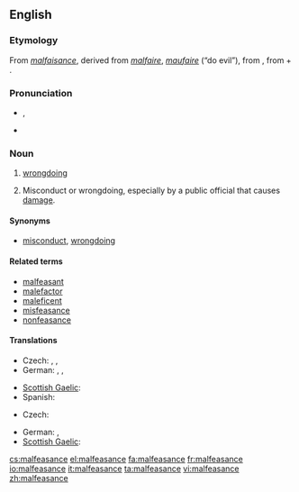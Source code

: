 ==English==
{{wikipedia}}

===Etymology===
From {{etyl|fro}} ''[[malfaisance]]'', derived from ''[[malfaire]]'', ''[[maufaire]]'' (“do evil”), from {{etyl|la}} {{term|malefacio|malefaciō|I do evil|lang=la}}, from {{term|male||evilly|lang=la}} + {{term|facio|faciō|do, make|lang=la}}.

===Pronunciation===
* {{IPA|/ˌmælˈfiz.əns/}}, {{SAMPA|/%m{l"fiz.@ns/}}
* {{hyphenation|mal|fea|sance}}

===Noun===
{{en-noun}}

# [[wrongdoing]]
# {{legal}} Misconduct or wrongdoing, especially by a public official that causes [[damage]].

====Synonyms====
* {{sense|wrongdoing}} [[misconduct]], [[wrongdoing]]

====Related terms====
* [[malfeasant]]
* [[malefactor]]
* [[maleficent]]
* [[misfeasance]]
* [[nonfeasance]]

====Translations====
{{trans-top|wrongdoing}}
* Czech: {{t+|cs|zločin|m}}, {{t-|cs|trestný čin|m}}, {{t|cs|přestoupení|n}} {{t-|cs|zákon|alt=zákona}}
* German: {{t|de|Übeltat|f}},  {{t|de|Untat|f}},  {{qualifier|strong}} {{t|de|Schandtat|f}}
{{trans-mid}}
* [[Scottish Gaelic]]: {{t-|gd|olc|m}}
* Spanish: {{t|es|maldad|f}}
{{trans-bottom}}

{{trans-top|sabotage that causes damage}}
* Czech: {{t+|cs|sabotáž|f}}
{{trans-mid}}
* German: {{t|de|Sabotage|f}},  {{t|de|Sabotageakt|m}}
* [[Scottish Gaelic]]: {{t-|gd|sabotàis|f}}
{{trans-bottom}}

[[cs:malfeasance]]
[[el:malfeasance]]
[[fa:malfeasance]]
[[fr:malfeasance]]
[[io:malfeasance]]
[[it:malfeasance]]
[[ta:malfeasance]]
[[vi:malfeasance]]
[[zh:malfeasance]]